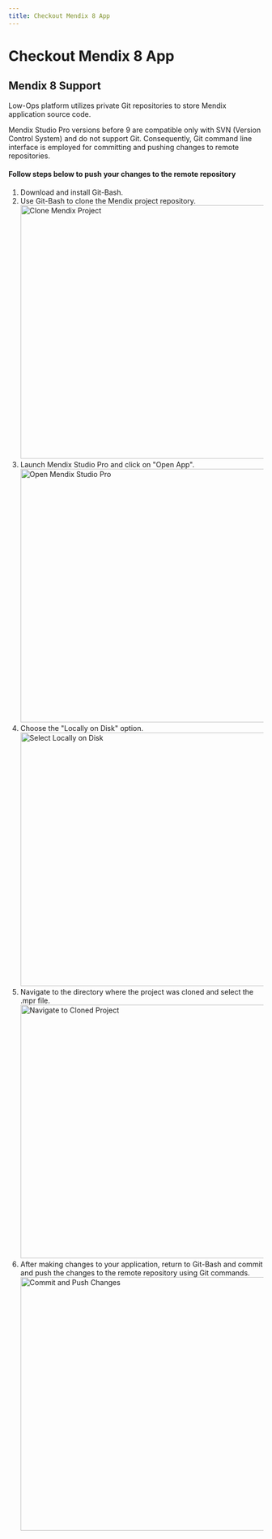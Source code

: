 ```yaml
---
title: Checkout Mendix 8 App
---
```


# Checkout Mendix 8 App

## **Mendix 8 Support**

Low-Ops platform utilizes private Git repositories to store Mendix application
source code.

Mendix Studio Pro versions before 9 are compatible only with SVN (Version
Control System) and do not support Git. Consequently, Git command line interface
is employed for committing and pushing changes to remote repositories.

#### **Follow steps below to push your changes to the remote repository**

1. Download and install Git-Bash.
2. Use Git-Bash to clone the Mendix project repository.
   <img
     src="/old-images/mx8_git_clone_repo.png"
     width="500"
     alt="Clone Mendix Project"
   />
3. Launch Mendix Studio Pro and click on "Open App".
   <img
     src="/old-images/mx8_open_app.png"
     width="500"
     alt="Open Mendix Studio Pro"
   />
4. Choose the "Locally on Disk" option.
   <img
     src="/old-images/mx8_local_disk.png"
     width="500"
     alt="Select Locally on Disk"
   />
5. Navigate to the directory where the project was cloned and select the .mpr
   file.
   <img
     src="/old-images/mx8_open_mpr.png"
     width="500"
     alt="Navigate to Cloned Project"
   />
6. After making changes to your application, return to Git-Bash and commit and
   push the changes to the remote repository using Git commands.
   <img
     src="/old-images/mx8_git_add_commit_push.png"
     width="500"
     alt="Commit and Push Changes"
   />
